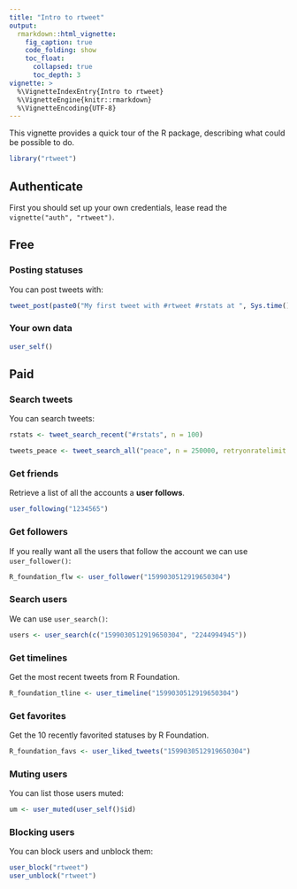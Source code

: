 ```yaml
---
title: "Intro to rtweet"
output:
  rmarkdown::html_vignette:
    fig_caption: true
    code_folding: show
    toc_float:
      collapsed: true
      toc_depth: 3
vignette: >
  %\VignetteIndexEntry{Intro to rtweet}
  %\VignetteEngine{knitr::rmarkdown}
  %\VignetteEncoding{UTF-8}
---
```




This vignette provides a quick tour of the R package, describing what could be possible to do.


```r
library("rtweet")
```

## Authenticate

First you should set up your own credentials, lease read the `vignette("auth", "rtweet")`.

## Free

### Posting statuses

You can post tweets with:

```r
tweet_post(paste0("My first tweet with #rtweet #rstats at ", Sys.time()))
```

###  Your own data

```r
user_self()
```


## Paid

### Search tweets

You can search tweets:


```r
rstats <- tweet_search_recent("#rstats", n = 100)
```


```r
tweets_peace <- tweet_search_all("peace", n = 250000, retryonratelimit = TRUE)
```

### Get friends

Retrieve a list of all the accounts a **user follows**.

```r
user_following("1234565")
```

### Get followers

If you really want all the users that follow the account we can use `user_follower()`:

```r
R_foundation_flw <- user_follower("1599030512919650304")
```

### Search users

We can use `user_search()`:


```r
users <- user_search(c("1599030512919650304", "2244994945"))
```


### Get timelines

Get the most recent tweets from R Foundation.

```r
R_foundation_tline <- user_timeline("1599030512919650304")
```

### Get favorites

Get the 10 recently favorited statuses by R Foundation.


```r
R_foundation_favs <- user_liked_tweets("1599030512919650304")
```


### Muting users

You can list those users muted:


```r
um <- user_muted(user_self()$id)
```


### Blocking users

You can block users and unblock them:


```r
user_block("rtweet")
user_unblock("rtweet")
```
